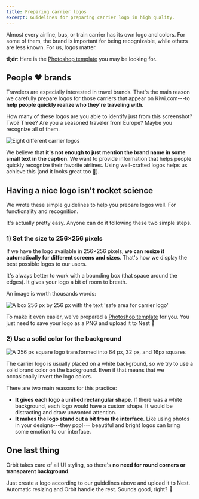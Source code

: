 ```yaml
---
title: Preparing carrier logos
excerpt: Guidelines for preparing carrier logo in high quality.
---
```


Almost every airline, bus, or train carrier has its own logo and colors.
For some of them, the brand is important for being recognizable,
while others are less known.
For us, logos matter.

**tl;dr**: Here is the [Photoshop template](/carrier-logo-template.psd) you may be looking for.

## People ❤️ brands

Travelers are especially interested in travel brands.
That's the main reason we carefully prepare logos for those carriers that appear on
Kiwi.com---to **help people quickly realize who they're traveling with**.

How many of these logos are you able to identify just from this screenshot?
Two? Three? Are you a seasoned traveler from Europe? Maybe you recognize all of them.

![Eight different carrier logos](../../../images/carrier-logos/logo-carriers.png "1st row: Ryanair, KLM, RegioJet, FlixBus;
2nd row: Tap Portugal, Vueling, Lufthansa, easyJet")

We believe that **it's not enough to just mention the brand name in some small text in the caption**.
We want to provide information that helps people quickly recognize their favorite airlines.
Using well-crafted logos helps us achieve this (and it looks great too 🥳).

## Having a nice logo isn't rocket science

We wrote these simple guidelines to help you prepare logos well.
For functionality and recognition.

It's actually pretty easy.
Anyone can do it following these two simple steps.

### **1) Set the size to 256×256 pixels**

If we have the logo available in 256×256 pixels,
**we can resize it automatically for different screens and sizes**.
That's how we display the best possible logos to our users.

It's always better to work with a bounding box (that space around the edges).
It gives your logo a bit of room to breath.

An image is worth thousands words:

![A box 256 px by 256 px with the text 'safe area for carrier logo'
](../../../images/carrier-logos/carrier-logo-template.png)

To make it even easier, we've prepared a [Photoshop template](/carrier-logo-template.psd) for you.
You just need to save your logo as a PNG and upload it to Nest 🙂

### 2) Use a solid color for the background

![A 256 px square logo transformed into 64 px, 32 px, and 16px squares
](../../../images/carrier-logos/carrier-automatic-resizing.png)

The carrier logo is usually placed on a white background,
so we try to use a solid brand color on the background.
Even if that means that we occasionally invert the logo colors.

There are two main reasons for this practice:

- **It gives each logo a unified rectangular shape**.
  If there was a white background, each logo would have a custom shape.
  It would be distracting and draw unwanted attention.
- **It makes the logo stand out a bit from the interface**.
  Like using photos in your designs---they pop!---
  beautiful and bright logos can bring some emotion to our interface.

## One last thing

Orbit takes care of all UI styling,
so there's **no need for round corners or transparent background**.

Just create a logo according to our guidelines above and upload it to Nest.
Automatic resizing and Orbit handle the rest.
Sounds good, right? 🙂

